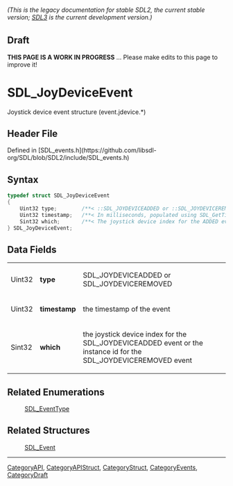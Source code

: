 ====== (This is the legacy documentation for stable SDL2, the current stable version; [https://wiki.libsdl.org/SDL3/ SDL3] is the current development version.) ======

== Draft ==

'''THIS PAGE IS A WORK IN PROGRESS''' ... Please make edits to this page to improve it!


<!-- #*^*^*^*^*See https://wiki.libsdl.org/SGStructures for details on editing this page*^*^*^*^* -->
= SDL_JoyDeviceEvent =

Joystick device event structure (event.jdevice.*)

== Header File ==

Defined in [SDL_events.h](https://github.com/libsdl-org/SDL/blob/SDL2/include/SDL_events.h)

== Syntax ==

<syntaxhighlight lang='c'>
typedef struct SDL_JoyDeviceEvent
{
    Uint32 type;        /**< ::SDL_JOYDEVICEADDED or ::SDL_JOYDEVICEREMOVED */
    Uint32 timestamp;   /**< In milliseconds, populated using SDL_GetTicks() */
    Sint32 which;       /**< The joystick device index for the ADDED event, instance id for the REMOVED event */
} SDL_JoyDeviceEvent;</syntaxhighlight>

== Data Fields ==

{|
|Uint32
|'''type'''
|SDL_JOYDEVICEADDED or SDL_JOYDEVICEREMOVED
|-
|Uint32
|'''timestamp'''
|the timestamp of the event
|-
|Sint32
|'''which'''
|the joystick device index for the SDL_JOYDEVICEADDED event or the instance id for the SDL_JOYDEVICEREMOVED event
|}

== Related Enumerations ==

:[[SDL_EventType]]

== Related Structures ==

:[[SDL_Event]]

----
[[CategoryAPI]], [[CategoryAPIStruct]], [[CategoryStruct]], [[CategoryEvents]], [[CategoryDraft]]
<!-- #See the Style Guide for instructions on editing the footer. -->


